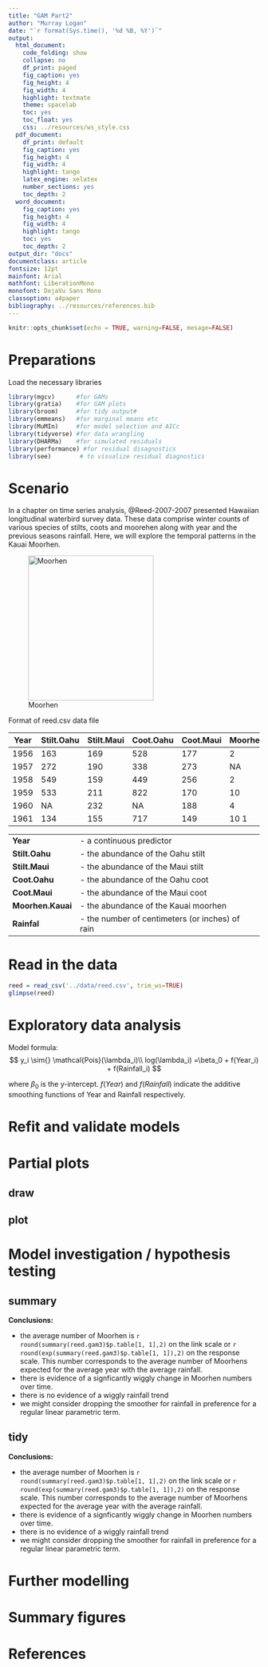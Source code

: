 ```yaml
---
title: "GAM Part2"
author: "Murray Logan"
date: "`r format(Sys.time(), '%d %B, %Y')`"
output:
  html_document:
    code_folding: show
    collapse: no
    df_print: paged
    fig_caption: yes
    fig_height: 4
    fig_width: 4
    highlight: textmate
    theme: spacelab
    toc: yes
    toc_float: yes
    css: ../resources/ws_style.css
  pdf_document:
    df_print: default
    fig_caption: yes
    fig_height: 4
    fig_width: 4
    highlight: tango
    latex_engine: xelatex
    number_sections: yes
    toc_depth: 2
  word_document:
    fig_caption: yes
    fig_height: 4
    fig_width: 4
    highlight: tango
    toc: yes
    toc_depth: 2
output_dir: "docs"
documentclass: article
fontsize: 12pt
mainfont: Arial
mathfont: LiberationMono
monofont: DejaVu Sans Mono
classoption: a4paper
bibliography: ../resources/references.bib
---
```


```r
knitr::opts_chunk$set(echo = TRUE, warning=FALSE, mesage=FALSE)
```

# Preparations

Load the necessary libraries

```r
library(mgcv)      #for GAMs
library(gratia)    #for GAM plots
library(broom)     #for tidy output#
library(emmeans)   #for marginal means etc
library(MuMIn)     #for model selection and AICc
library(tidyverse) #for data wrangling
library(DHARMa)    #for simulated residuals
library(performance) #for residual disagnostics
library(see)        # to visualize residual diagnostics
```
 
# Scenario

In a chapter on time series analysis, @Reed-2007-2007 presented Hawaiian longitudinal waterbird survey data.  These data comprise
winter counts of various species of stilts, coots and moorehen along with year and the previous seasons rainfall.  Here, we will
explore the temporal patterns in the Kauai Moorhen.

![Moorhen](../resources/moorhen.jpg){width="251" height="290"}

Format of reed.csv data file

Year Stilt.Oahu Stilt.Maui Coot.Oahu Coot.Maui Moorhen.Kauai Rainfall
---- ---------- ---------- --------- --------- ------------- --------
1956 163        169        528       177       2             15.16
1957 272        190        338       273       NA            15.48
1958 549        159        449       256       2             16.26
1959 533        211        822       170       10            21.25
1960 NA         232        NA        188       4             10.94
1961 134        155        717       149       10           19.93

--------------    ---------------------------------------------------
**Year**          - a continuous predictor
**Stilt.Oahu**    - the abundance of the Oahu stilt
**Stilt.Maui**    - the abundance of the Maui stilt 
**Coot.Oahu**     - the abundance of the Oahu coot 
**Coot.Maui**     - the abundance of the Maui coot
**Moorhen.Kauai** - the abundance of the Kauai moorhen
**Rainfal**       - the number of centimeters (or inches) of rain
--------------    ---------------------------------------------------

# Read in the data

```r
reed = read_csv('../data/reed.csv', trim_ws=TRUE)
glimpse(reed)
```

# Exploratory data analysis

Model formula:
$$
y_i \sim{} \mathcal{Pois}(\lambda_i)\\
log(\lambda_i) =\beta_0 + f(Year_i) + f(Rainfall_i)
$$

where $\beta_0$ is the y-intercept. $f(Year)$ and $f(Rainfall)$ indicate the additive smoothing functions of Year and Rainfall respectively. 


# Refit and validate models {.tabset .tabset}


# Partial plots {.tabset .tabset-faded}

## draw


## plot




# Model investigation / hypothesis testing {.tabset .tabset-faded}

## summary


**Conclusions:**

- the average number of Moorhen is `r round(summary(reed.gam3)$p.table[1, 1],2)`
  on the link scale or `r round(exp(summary(reed.gam3)$p.table[1, 1]),2)` on the
  response scale. This number corresponds to the average number of Moorhens
  expected for the average year with the average rainfall.
- there is evidence of a signficantly wiggly change in Moorhen numbers over
  time.
- there is no evidence of a wiggly rainfall trend
- we might consider dropping the smoother for rainfall in preference for a
  regular linear parametric term.

## tidy
 

**Conclusions:**

- the average number of Moorhen is `r round(summary(reed.gam3)$p.table[1, 1],2)`
  on the link scale or `r round(exp(summary(reed.gam3)$p.table[1, 1]),2)` on the
  response scale. This number corresponds to the average number of Moorhens
  expected for the average year with the average rainfall.
- there is evidence of a signficantly wiggly change in Moorhen numbers over
  time.
- there is no evidence of a wiggly rainfall trend
- we might consider dropping the smoother for rainfall in preference for a
  regular linear parametric term.

# Further modelling {.tabset .tabset-faded} 



# Summary figures {.tabset .tabset-faded}


# References 
